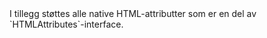 
<Meta title="Design system/Divider/API" component={Divider} />

<ArgsTable story={PRIMARY_STORY} />
I tillegg støttes alle native HTML-attributter som er en del av `HTMLAttributes<HTMLHRElement>`-interface.
